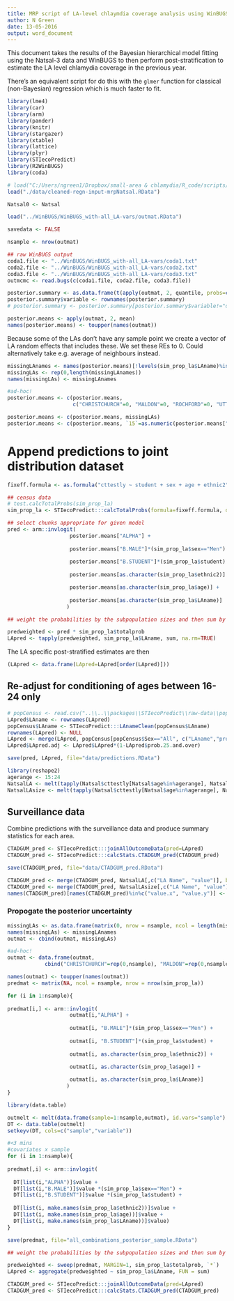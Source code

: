 ```yaml
---
title: MRP script of LA-level chlaymdia coverage analysis using WinBUGS
author: N Green
date: 13-05-2016
output: word_document
---
```


This document takes the results of the Bayesian hierarchical model fitting using the Natsal-3 data and WinBUGS to then perform post-stratification to estimate the LA level chlamydia coverage in the previous year.

There's an equivalent script for do this with the `glmer` function for classical (non-Bayesian) regression which is much faster to fit.


```r
library(lme4)
library(car)
library(arm)
library(pander)
library(knitr)
library(stargazer)
library(xtable)
library(lattice)
library(plyr)
library(STIecoPredict)
library(R2WinBUGS)
library(coda)

# load("C:/Users/ngreen1/Dropbox/small-area & chlamydia/R_code/scripts/mrp/data/cleaned-regn-input-mrpNatsal.RData")
load("./data/cleaned-regn-input-mrpNatsal.RData")
```

```r
Natsal0 <- Natsal

load("../WinBUGS/WinBUGS_with-all_LA-vars/outmat.RData")

savedata <- FALSE

nsample <- nrow(outmat)
```

```r
## raw WinBUGS output
coda1.file <- "../WinBUGS/WinBUGS_with-all_LA-vars/coda1.txt"
coda2.file <- "../WinBUGS/WinBUGS_with-all_LA-vars/coda2.txt"
coda3.file <- "../WinBUGS/WinBUGS_with-all_LA-vars/coda3.txt"
outmcmc <- read.bugs(c(coda1.file, coda2.file, coda3.file))
```


```r
posterior.summary <- as.data.frame(t(apply(outmat, 2, quantile, probs=c(0.025,0.25,0.75,0.975) )))
posterior.summary$variable <- rownames(posterior.summary)
# posterior.summary <- posterior.summary[posterior.summary$variable!="deviance",]

posterior.means <- apply(outmat, 2, mean)
names(posterior.means) <- toupper(names(outmat))
```


Because some of the LAs don't have any sample point we create a vector of LA random effects that includes these. We set these REs to 0.
Could alternatively take e.g. average of neighbours instead.

```r
missingLAnames <- names(posterior.means)[!levels(sim_prop_la$LAname)%in%names(posterior.means)]
missingLAs <- rep(0,length(missingLAnames))
names(missingLAs) <- missingLAnames

#ad-hoc!
posterior.means <- c(posterior.means,
                     c("CHRISTCHURCH"=0, "MALDON"=0, "ROCHFORD"=0, "UTTLESFORD"=0, "WATFORD"=0, "RIBBLE VALLEY"=0, "RICHMONDSHIRE"=0, "CHERWELL"=0, "NORTH WARWICKSHIRE"=0))

posterior.means <- c(posterior.means, missingLAs)
posterior.means <- c(posterior.means, `15`=as.numeric(posterior.means["16"]))
```


# Append predictions to joint distribution dataset

```r

fixeff.formula <- as.formula("cttestly ~ student + sex + age + ethnic2")

## census data
# test.calcTotalProbs(sim_prop_la)
sim_prop_la <- STIecoPredict:::calcTotalProbs(formula=fixeff.formula, data=sim_prop_la, extracols = c("LAname","gor"))

## select chunks appropriate for given model
pred <- arm::invlogit(
                    posterior.means["ALPHA"] +
                     
                    posterior.means["B.MALE"]*(sim_prop_la$sex=="Men") +
                 
                    posterior.means["B.STUDENT"]*(sim_prop_la$student) +
                 
                    posterior.means[as.character(sim_prop_la$ethnic2)] +

                    posterior.means[as.character(sim_prop_la$age)] +
                      
                    posterior.means[as.character(sim_prop_la$LAname)]
                   )
```

```r
## weight the probabilities by the subpopulation sizes and then sum by LA

predweighted <- pred * sim_prop_la$totalprob
LApred <- tapply(predweighted, sim_prop_la$LAname, sum, na.rm=TRUE)
```

The LA specific post-stratified estimates are then

```r
(LApred <- data.frame(LApred=LApred[order(LApred)]))
```


## Re-adjust for conditioning of ages between 16-24 only

```r
# popCensus <- read.csv("..\\..\\packages\\STIecoPredict\\raw-data\\popCensus.csv")
LApred$LAname <- rownames(LApred)
popCensus$LAname <- STIecoPredict:::LAnameClean(popCensus$LAname)
rownames(LApred) <- NULL
LApred <- merge(LApred, popCensus[popCensus$Sex=="All", c("LAname","prob.25.and.over")], all.x=TRUE)
LApred$LApred.adj <- LApred$LApred*(1-LApred$prob.25.and.over)
```


```r
save(pred, LApred, file="data/predictions.RData")
```

```r
library(reshape2)
agerange <- 15:24
NatsalLA <- melt(tapply(Natsal$cttestly[Natsal$age%in%agerange], Natsal$laname[Natsal$age%in%agerange], mean), varnames = c("LA Name"))
NatsalLAsize <- melt(tapply(Natsal$cttestly[Natsal$age%in%agerange], Natsal$laname[Natsal$age%in%agerange], length), varnames = c("LA Name"))
```


## Surveillance data

Combine predictions with the surveillance data and produce summary statistics for each area.

```r
CTADGUM_pred <- STIecoPredict:::joinAllOutcomeData(pred=LApred)
CTADGUM_pred <- STIecoPredict:::calcStats.CTADGUM_pred(CTADGUM_pred)
```

```r
save(CTADGUM_pred, file="data/CTADGUM_pred.RData")
```

```r
CTADGUM_pred <- merge(CTADGUM_pred, NatsalLA[,c("LA Name", "value")], by="LA Name", all.x=TRUE)
CTADGUM_pred <- merge(CTADGUM_pred, NatsalLAsize[,c("LA Name", "value")], by="LA Name", all.x=TRUE)
names(CTADGUM_pred)[names(CTADGUM_pred)%in%c("value.x", "value.y")] <- c("NatsalLA", "NatsalLAsize")
```


### Propogate the posterior uncertainty

```r
missingLAs <- as.data.frame(matrix(0, nrow = nsample, ncol = length(missingLAnames)))
names(missingLAs) <- missingLAnames
outmat <- cbind(outmat, missingLAs)

#ad-hoc!
outmat <- data.frame(outmat,
            cbind("CHRISTCHURCH"=rep(0,nsample), "MALDON"=rep(0,nsample), "ROCHFORD"=rep(0,nsample), "UTTLESFORD"=rep(0,nsample), "WATFORD"=rep(0,nsample), "RIBBLE VALLEY"=rep(0,nsample), "RICHMONDSHIRE"=rep(0,nsample), "CHERWELL"=rep(0,nsample), "NORTH WARWICKSHIRE"=rep(0,nsample)), check.names = FALSE)

names(outmat) <- toupper(names(outmat))
predmat <- matrix(NA, ncol = nsample, nrow = nrow(sim_prop_la))
```


```r
for (i in 1:nsample){
  
predmat[i,] <- arm::invlogit(
                    outmat[i,"ALPHA"] +
                     
                    outmat[i, "B.MALE"]*(sim_prop_la$sex=="Men") +
                 
                    outmat[i, "B.STUDENT"]*(sim_prop_la$student) +
                 
                    outmat[i, as.character(sim_prop_la$ethnic2)] +

                    outmat[i, as.character(sim_prop_la$age)] +
                      
                    outmat[i, as.character(sim_prop_la$LAname)]
                   )
}
```


```r
library(data.table)

outmelt <- melt(data.frame(sample=1:nsample,outmat), id.vars="sample")
DT <- data.table(outmelt)
setkeyv(DT, cols=c("sample","variable"))

#<3 mins
#covariates x sample
for (i in 1:nsample){
  
predmat[,i] <- arm::invlogit(
  
  DT[list(i,"ALPHA")]$value +
  DT[list(i,"B.MALE")]$value *(sim_prop_la$sex=="Men") +
  DT[list(i,"B.STUDENT")]$value *(sim_prop_la$student) +
    
  DT[list(i, make.names(sim_prop_la$ethnic2))]$value +
  DT[list(i, make.names(sim_prop_la$age))]$value +
  DT[list(i, make.names(sim_prop_la$LAname))]$value)
}

save(predmat, file="all_combinations_posterior_sample.RData")
```


```r
## weight the probabilities by the subpopulation sizes and then sum by LA

predweighted <- sweep(predmat, MARGIN=1, sim_prop_la$totalprob, `*`)
LApred <- aggregate(predweighted ~ sim_prop_la$LAname, FUN = sum)
```

```r
CTADGUM_pred <- STIecoPredict:::joinAllOutcomeData(pred=LApred)
CTADGUM_pred <- STIecoPredict:::calcStats.CTADGUM_pred(CTADGUM_pred)
```


